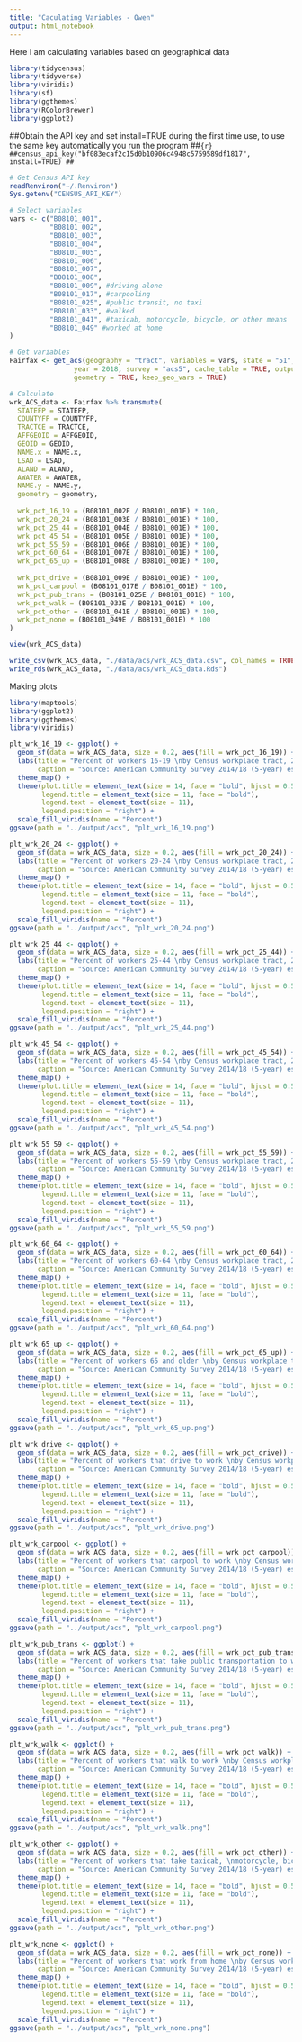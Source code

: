 ```yaml
---
title: "Caculating Variables - Owen"
output: html_notebook
---
```


Here I am calculating variables based on geographical data

```r
library(tidycensus)
library(tidyverse)
library(viridis)
library(sf)
library(ggthemes)
library(RColorBrewer)
library(ggplot2)
```

##Obtain the API key and set install=TRUE during the first time use, to use the same key automatically you run the program 
##```{r}
##census_api_key("bf083ecaf2c15d0b10906c4948c5759589df1817", install=TRUE)
##```

```r
# Get Census API key
readRenviron("~/.Renviron")
Sys.getenv("CENSUS_API_KEY")
```

```r
# Select variables
vars <- c("B08101_001",
          "B08101_002",
          "B08101_003",
          "B08101_004",
          "B08101_005",
          "B08101_006",
          "B08101_007",
          "B08101_008",
          "B08101_009", #driving alone
          "B08101_017", #carpooling
          "B08101_025", #public transit, no taxi
          "B08101_033", #walked
          "B08101_041", #taxicab, motorcycle, bicycle, or other means
          "B08101_049" #worked at home
)
```

```r
# Get variables
Fairfax <- get_acs(geography = "tract", variables = vars, state = "51", county = "059", 
                year = 2018, survey = "acs5", cache_table = TRUE, output = "wide",
                geometry = TRUE, keep_geo_vars = TRUE)
```

```r
# Calculate
wrk_ACS_data <- Fairfax %>% transmute(
  STATEFP = STATEFP,
  COUNTYFP = COUNTYFP,
  TRACTCE = TRACTCE,
  AFFGEOID = AFFGEOID,
  GEOID = GEOID,
  NAME.x = NAME.x,
  LSAD = LSAD,
  ALAND = ALAND,
  AWATER = AWATER,
  NAME.y = NAME.y,
  geometry = geometry,
  
  wrk_pct_16_19 = (B08101_002E / B08101_001E) * 100,
  wrk_pct_20_24 = (B08101_003E / B08101_001E) * 100,
  wrk_pct_25_44 = (B08101_004E / B08101_001E) * 100,
  wrk_pct_45_54 = (B08101_005E / B08101_001E) * 100,
  wrk_pct_55_59 = (B08101_006E / B08101_001E) * 100,
  wrk_pct_60_64 = (B08101_007E / B08101_001E) * 100,
  wrk_pct_65_up = (B08101_008E / B08101_001E) * 100,
  
  wrk_pct_drive = (B08101_009E / B08101_001E) * 100,
  wrk_pct_carpool = (B08101_017E / B08101_001E) * 100,
  wrk_pct_pub_trans = (B08101_025E / B08101_001E) * 100,
  wrk_pct_walk = (B08101_033E / B08101_001E) * 100,
  wrk_pct_other = (B08101_041E / B08101_001E) * 100,
  wrk_pct_none = (B08101_049E / B08101_001E) * 100
)
```

```r
view(wrk_ACS_data)
```

```r
write_csv(wrk_ACS_data, "./data/acs/wrk_ACS_data.csv", col_names = TRUE)
write_rds(wrk_ACS_data, "./data/acs/wrk_ACS_data.Rds")
```


Making plots
```r
library(maptools)
library(ggplot2)
library(ggthemes)
library(viridis)

plt_wrk_16_19 <- ggplot() +
  geom_sf(data = wrk_ACS_data, size = 0.2, aes(fill = wrk_pct_16_19)) +
  labs(title = "Percent of workers 16-19 \nby Census workplace tract, 2014/18",
       caption = "Source: American Community Survey 2014/18 (5-year) estimates.") +
  theme_map() +
  theme(plot.title = element_text(size = 14, face = "bold", hjust = 0.5),
        legend.title = element_text(size = 11, face = "bold"),
        legend.text = element_text(size = 11),
        legend.position = "right") +
  scale_fill_viridis(name = "Percent")
ggsave(path = "../output/acs", "plt_wrk_16_19.png")

plt_wrk_20_24 <- ggplot() +
  geom_sf(data = wrk_ACS_data, size = 0.2, aes(fill = wrk_pct_20_24)) +
  labs(title = "Percent of workers 20-24 \nby Census workplace tract, 2014/18",
       caption = "Source: American Community Survey 2014/18 (5-year) estimates.") +
  theme_map() +
  theme(plot.title = element_text(size = 14, face = "bold", hjust = 0.5),
        legend.title = element_text(size = 11, face = "bold"),
        legend.text = element_text(size = 11),
        legend.position = "right") +
  scale_fill_viridis(name = "Percent")
ggsave(path = "../output/acs", "plt_wrk_20_24.png")

plt_wrk_25_44 <- ggplot() +
  geom_sf(data = wrk_ACS_data, size = 0.2, aes(fill = wrk_pct_25_44)) +
  labs(title = "Percent of workers 25-44 \nby Census workplace tract, 2014/18",
       caption = "Source: American Community Survey 2014/18 (5-year) estimates.") +
  theme_map() +
  theme(plot.title = element_text(size = 14, face = "bold", hjust = 0.5),
        legend.title = element_text(size = 11, face = "bold"),
        legend.text = element_text(size = 11),
        legend.position = "right") +
  scale_fill_viridis(name = "Percent")
ggsave(path = "../output/acs", "plt_wrk_25_44.png")

plt_wrk_45_54 <- ggplot() +
  geom_sf(data = wrk_ACS_data, size = 0.2, aes(fill = wrk_pct_45_54)) +
  labs(title = "Percent of workers 45-54 \nby Census workplace tract, 2014/18",
       caption = "Source: American Community Survey 2014/18 (5-year) estimates.") +
  theme_map() +
  theme(plot.title = element_text(size = 14, face = "bold", hjust = 0.5),
        legend.title = element_text(size = 11, face = "bold"),
        legend.text = element_text(size = 11),
        legend.position = "right") +
  scale_fill_viridis(name = "Percent")
ggsave(path = "../output/acs", "plt_wrk_45_54.png")

plt_wrk_55_59 <- ggplot() +
  geom_sf(data = wrk_ACS_data, size = 0.2, aes(fill = wrk_pct_55_59)) +
  labs(title = "Percent of workers 55-59 \nby Census workplace tract, 2014/18",
       caption = "Source: American Community Survey 2014/18 (5-year) estimates.") +
  theme_map() +
  theme(plot.title = element_text(size = 14, face = "bold", hjust = 0.5),
        legend.title = element_text(size = 11, face = "bold"),
        legend.text = element_text(size = 11),
        legend.position = "right") +
  scale_fill_viridis(name = "Percent")
ggsave(path = "../output/acs", "plt_wrk_55_59.png")

plt_wrk_60_64 <- ggplot() +
  geom_sf(data = wrk_ACS_data, size = 0.2, aes(fill = wrk_pct_60_64)) +
  labs(title = "Percent of workers 60-64 \nby Census workplace tract, 2014/18",
       caption = "Source: American Community Survey 2014/18 (5-year) estimates.") +
  theme_map() +
  theme(plot.title = element_text(size = 14, face = "bold", hjust = 0.5),
        legend.title = element_text(size = 11, face = "bold"),
        legend.text = element_text(size = 11),
        legend.position = "right") +
  scale_fill_viridis(name = "Percent")
ggsave(path = "../output/acs", "plt_wrk_60_64.png")

plt_wrk_65_up <- ggplot() +
  geom_sf(data = wrk_ACS_data, size = 0.2, aes(fill = wrk_pct_65_up)) +
  labs(title = "Percent of workers 65 and older \nby Census workplace tract, 2014/18",
       caption = "Source: American Community Survey 2014/18 (5-year) estimates.") +
  theme_map() +
  theme(plot.title = element_text(size = 14, face = "bold", hjust = 0.5),
        legend.title = element_text(size = 11, face = "bold"),
        legend.text = element_text(size = 11),
        legend.position = "right") +
  scale_fill_viridis(name = "Percent")
ggsave(path = "../output/acs", "plt_wrk_65_up.png")

plt_wrk_drive <- ggplot() +
  geom_sf(data = wrk_ACS_data, size = 0.2, aes(fill = wrk_pct_drive)) +
  labs(title = "Percent of workers that drive to work \nby Census workplace tract, 2014/18",
       caption = "Source: American Community Survey 2014/18 (5-year) estimates.") +
  theme_map() +
  theme(plot.title = element_text(size = 14, face = "bold", hjust = 0.5),
        legend.title = element_text(size = 11, face = "bold"),
        legend.text = element_text(size = 11),
        legend.position = "right") +
  scale_fill_viridis(name = "Percent")
ggsave(path = "../output/acs", "plt_wrk_drive.png")

plt_wrk_carpool <- ggplot() +
  geom_sf(data = wrk_ACS_data, size = 0.2, aes(fill = wrk_pct_carpool)) +
  labs(title = "Percent of workers that carpool to work \nby Census workplace tract, 2014/18",
       caption = "Source: American Community Survey 2014/18 (5-year) estimates.") +
  theme_map() +
  theme(plot.title = element_text(size = 14, face = "bold", hjust = 0.5),
        legend.title = element_text(size = 11, face = "bold"),
        legend.text = element_text(size = 11),
        legend.position = "right") +
  scale_fill_viridis(name = "Percent")
ggsave(path = "../output/acs", "plt_wrk_carpool.png")

plt_wrk_pub_trans <- ggplot() +
  geom_sf(data = wrk_ACS_data, size = 0.2, aes(fill = wrk_pct_pub_trans)) +
  labs(title = "Percent of workers that take public transportation to work \nby Census workplace tract, 2014/18",
       caption = "Source: American Community Survey 2014/18 (5-year) estimates.") +
  theme_map() +
  theme(plot.title = element_text(size = 14, face = "bold", hjust = 0.5),
        legend.title = element_text(size = 11, face = "bold"),
        legend.text = element_text(size = 11),
        legend.position = "right") +
  scale_fill_viridis(name = "Percent")
ggsave(path = "../output/acs", "plt_wrk_pub_trans.png")

plt_wrk_walk <- ggplot() +
  geom_sf(data = wrk_ACS_data, size = 0.2, aes(fill = wrk_pct_walk)) +
  labs(title = "Percent of workers that walk to work \nby Census workplace tract, 2014/18",
       caption = "Source: American Community Survey 2014/18 (5-year) estimates.") +
  theme_map() +
  theme(plot.title = element_text(size = 14, face = "bold", hjust = 0.5),
        legend.title = element_text(size = 11, face = "bold"),
        legend.text = element_text(size = 11),
        legend.position = "right") +
  scale_fill_viridis(name = "Percent")
ggsave(path = "../output/acs", "plt_wrk_walk.png")

plt_wrk_other <- ggplot() +
  geom_sf(data = wrk_ACS_data, size = 0.2, aes(fill = wrk_pct_other)) +
  labs(title = "Percent of workers that take taxicab, \nmotorcycle, bicycle, or other means to work \nby Census workplace tract, 2014/18",
       caption = "Source: American Community Survey 2014/18 (5-year) estimates.") +
  theme_map() +
  theme(plot.title = element_text(size = 14, face = "bold", hjust = 0.5),
        legend.title = element_text(size = 11, face = "bold"),
        legend.text = element_text(size = 11),
        legend.position = "right") +
  scale_fill_viridis(name = "Percent")
ggsave(path = "../output/acs", "plt_wrk_other.png")

plt_wrk_none <- ggplot() +
  geom_sf(data = wrk_ACS_data, size = 0.2, aes(fill = wrk_pct_none)) +
  labs(title = "Percent of workers that work from home \nby Census workplace tract, 2014/18",
       caption = "Source: American Community Survey 2014/18 (5-year) estimates.") +
  theme_map() +
  theme(plot.title = element_text(size = 14, face = "bold", hjust = 0.5),
        legend.title = element_text(size = 11, face = "bold"),
        legend.text = element_text(size = 11),
        legend.position = "right") +
  scale_fill_viridis(name = "Percent")
ggsave(path = "../output/acs", "plt_wrk_none.png")
```
